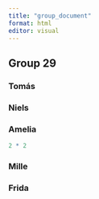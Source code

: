 ```yaml
---
title: "group_document"
format: html
editor: visual
---
```


## Group 29

### Tomás

### Niels

### Amelia

```r
2 * 2
```

### Mille

### Frida
